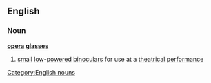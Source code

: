 ==English==
===Noun===
'''[[opera]] [[glasses]]'''
#[[small]] [[low]]-[[powered]] [[binoculars]] for use at a [[theatrical]] [[performance]]
[[Category:English nouns]]